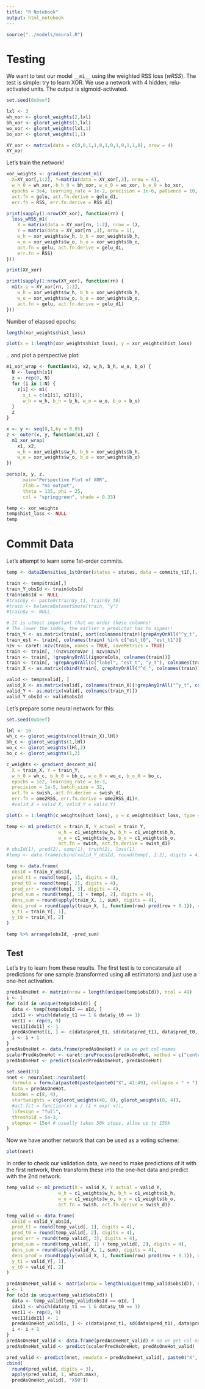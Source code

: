 ```yaml
---
title: "R Notebook"
output: html_notebook
---
```


```r
source("../models/neural.R")
```

# Testing

We want to test our model `__m1__` using the weighted RSS loss (_wRSS_). The test is simple: try to learn XOR. We use a network with 4 hidden, relu-activated units. The output is sigmoid-activated.

```r
set.seed(0xbeef)

lxl <- 3
wh_xor <- glorot_weights(2,lxl)
bh_xor <- glorot_weights(1,lxl)
wo_xor <- glorot_weights(lxl,1)
bo_xor <- glorot_weights(1,1)

XY_xor <- matrix(data = c(0,0,1,1,0,1,0,1,0,1,1,0), nrow = 4)
XY_xor
```

Let's train the network!

```r
xor_weights <- gradient_descent_m1(
  X=XY_xor[,1:2], Y=matrix(data = XY_xor[,3], nrow = 4),
  w_h_0 = wh_xor, b_h_0 = bh_xor, w_o_0 = wo_xor, b_o_0 = bo_xor,
  epochs = 3e4, learning_rate = 1e-2, precision = 1e-6, patience = 10,
  act.fn = gelu, act.fn.derive = gelu_d1,
  err.fn = RSS, err.fn.derive = RSS_d1)
```

```r
print(sapply(1:nrow(XY_xor), function(rn) {
  loss_wRSS_m1(
    X = matrix(data = XY_xor[rn, 1:2], nrow = 1),
    Y = matrix(data = XY_xor[rn ,3], nrow = 1),
    w_h = xor_weights$w_h, b_h = xor_weights$b_h,
    w_o = xor_weights$w_o, b_o = xor_weights$b_o,
    act.fn = gelu, act.fn.derive = gelu_d1,
    err.fn = RSS)
}))

print(XY_xor)

print(sapply(1:nrow(XY_xor), function(rn) {
  m1(x_i = XY_xor[rn, 1:2],
    w_h = xor_weights$w_h, b_h = xor_weights$b_h,
    w_o = xor_weights$w_o, b_o = xor_weights$b_o,
    act.fn = gelu, act.fn.derive = gelu_d1)
}))
```

Number of elapsed epochs:
```r
length(xor_weights$hist_loss)
```


```r
plot(x = 1:length(xor_weights$hist_loss), y = xor_weights$hist_loss)
```


.. and plot a perspective plot:

```r
m1_xor_wrap <- function(x1, x2, w_h, b_h, w_o, b_o) {
  N <- length(x1)
  z <- rep(0, N)
  for (i in 1:N) {
    z[i] <- m1(
      x_i = c(x1[i], x2[i]),
      w_h = w_h, b_h = b_h, w_o = w_o, b_o = b_o)
  }
  z
}

x <- y <- seq(0,1,by = 0.05)
z <- outer(x, y, function(x1,x2) {
  m1_xor_wrap(
    x1, x2,
    w_h = xor_weights$w_h, b_h = xor_weights$b_h,
    w_o = xor_weights$w_o, b_o = xor_weights$b_o)
})

persp(x, y, z,
      main="Perspective Plot of XOR",
      zlab = "m1 output",
      theta = 135, phi = 25,
      col = "springgreen", shade = 0.33)
```

```r
temp <- xor_weights
temp$hist_loss <- NULL
temp
```


# Commit Data

Let's attempt to learn some 1st-order commits.

```r
temp <- data2Densities_1stOrder(states = states, data = commits_t1[,], stateColumn = "label_t_0", split = 0.85, normalizePdfs = TRUE)

train <- temp$train[,]
train_Y_obsId <- train$obsId
train$obsId <- NULL
#train$y <- paste0(train$y_t1, train$y_t0)
#train <- balanceDatasetSmote(train, "y")
#train$y <- NULL

# It is utmost important that we order these columns!
# The lower the index, the earlier a predictor has to appear!
train_Y <- as.matrix(train[, sort(colnames(train)[grepAnyOrAll("^y_t", colnames(train))])])
train_est <- train[, colnames(train) %in% c("est_t0", "est_t1")]
nzv <- caret::nzv(train, names = TRUE, saveMetrics = TRUE)
train <- train[, !(nzv$zeroVar | nzv$nzv)]
train <- train[, !grepAnyOrAll(ignoreCols, colnames(train))]
train <- train[, !grepAnyOrAll(c("label", "est_t", "y_t"), colnames(train))]
train_X <- as.matrix(cbind(train[, grepAnyOrAll("^d_", colnames(train))], train_est))

valid <- temp$valid[, ]
valid_X <- as.matrix(valid[, colnames(train_X)[!grepAnyOrAll("^y_t", colnames(train_X))]])
valid_Y <- as.matrix(valid[, colnames(train_Y)])
valid_Y_obsId <- valid$obsId
```

Let's prepare some neural network for this:

```r
set.seed(0xbeef)

lHl <- 10
wh_c <- glorot_weights(ncol(train_X),lHl)
bh_c <- glorot_weights(1,lHl)
wo_c <- glorot_weights(lHl,2)
bo_c <- glorot_weights(1,2)

c_weights <- gradient_descent_m1(
  X = train_X, Y = train_Y,
  w_h_0 = wh_c, b_h_0 = bh_c, w_o_0 = wo_c, b_o_0 = bo_c,
  epochs = 1e2, learning_rate = 1e-3,
  precision = 1e-5, batch_size = 32,
  act.fn = swish, act.fn.derive = swish_d1,
  err.fn = ome2RSS, err.fn.derive = ome2RSS_d1)#,
  #valid_X = valid_X, valid_Y = valid_Y)
```

```r
plot(x = 1:length(c_weights$hist_loss), y = c_weights$hist_loss, type = "l")
```

```r
temp <- m1_predict(X = train_X, Y_actual = train_Y,
                   w_h = c1_weights$w_h, b_h = c1_weights$b_h,
                   w_o = c1_weights$w_o, b_o = c1_weights$b_o,
                   act.fn = swish, act.fn.derive = swish_d1)
# obsId(1), pred(2), sump(1), truth(2), loss(1)
#temp <- data.frame(cbind(valid_Y_obsId, round(temp[, 1:2], digits = 4), round(temp[, 1] + temp[, 2], digits = 4), valid_Y, round(temp[, 3], digits = 4)))

temp <- data.frame(
  obsId = train_Y_obsId,
  pred_t1 = round(temp[, 1], digits = 4),
  pred_t0 = round(temp[, 2], digits = 4),
  pred_err = round(temp[, 3], digits = 4),
  pred_sum = round(temp[, 1] + temp[, 2], digits = 4),
  dens_sum = round(apply(train_X, 1, sum), digits = 4),
  dens_prod = round(apply(train_X, 1, function(row) prod(row + 0.1)), digits = 5),
  y_t1 = train_Y[, 1],
  y_t0 = train_Y[, 2]
)

temp %>% arrange(obsId, -pred_sum)
```

## Test

Let's try to learn from these results. The first test is to concatenate all predictions for one sample (transformed using all estimators) and just use a one-hot activation.

```r
predAsOneHot <- matrix(nrow = length(unique(temp$obsId)), ncol = 49)
i <- 1
for (oId in unique(temp$obsId)) {
  data <- temp[temp$obsId == oId, ]
  idx11 <- which(data$y_t1 == 1 & data$y_t0 == 1)
  vec11 <- rep(0, 9)
  vec11[idx11] <- 1
  predAsOneHot[i, ] <- c(data$pred_t1, sd(data$pred_t1), data$pred_t0, sd(data$pred_t0), data$dens_sum, sd(data$dens_sum), data$dens_prod, sd(data$dens_prod), vec11)
  i <- i + 1
}
predAsOneHot <- data.frame(predAsOneHot) # so we get col-names
scalerPredAsOneHot <- caret::preProcess(predAsOneHot, method = c("center", "scale"))
predAsOneHot <- predict(scalerPredAsOneHot, predAsOneHot)
```
```r
set.seed(23)
nnet <- neuralnet::neuralnet(
  formula = formula(paste0(paste(paste0("X", 41:49), collapse = " + "), "~.")),
  data = predAsOneHot,
  hidden = c(8, 4),
  startweights = c(glorot_weights(40, 8), glorot_weights(8, 4)),
  #act.fct = function(x) x / (1 + exp(-x)),
  lifesign = "full",
  threshold = 5e-3,
  stepmax = 15e4 # usually takes 50k steps, allow up to 150k
)
```

Now we have another network that can be used as a voting scheme:

```r
plot(nnet)
```

In order to check our validation data, we need to make predictions of it with the first network, then transform these into the one-hot data and predict with the 2nd network.

```r
temp_valid <- m1_predict(X = valid_X, Y_actual = valid_Y,
                   w_h = c1_weights$w_h, b_h = c1_weights$b_h,
                   w_o = c1_weights$w_o, b_o = c1_weights$b_o,
                   act.fn = swish, act.fn.derive = swish_d1)

temp_valid <- data.frame(
  obsId = valid_Y_obsId,
  pred_t1 = round(temp_valid[, 1], digits = 4),
  pred_t0 = round(temp_valid[, 2], digits = 4),
  pred_err = round(temp_valid[, 3], digits = 4),
  pred_sum = round(temp_valid[, 1] + temp_valid[, 2], digits = 4),
  dens_sum = round(apply(valid_X, 1, sum), digits = 4),
  dens_prod = round(apply(valid_X, 1, function(row) prod(row + 0.1)), digits = 5),
  y_t1 = valid_Y[, 1],
  y_t0 = valid_Y[, 2]
)
```
```r
predAsOneHot_valid <- matrix(nrow = length(unique(temp_valid$obsId)), ncol = 50)
i <- 1
for (oId in unique(temp_valid$obsId)) {
  data <- temp_valid[temp_valid$obsId == oId, ]
  idx11 <- which(data$y_t1 == 1 & data$y_t0 == 1)
  vec11 <- rep(0, 9)
  vec11[idx11] <- 1
  predAsOneHot_valid[i, ] <- c(data$pred_t1, sd(data$pred_t1), data$pred_t0, sd(data$pred_t0), data$dens_sum, sd(data$dens_sum), data$dens_prod, sd(data$dens_prod), vec11, oId)
  i <- i + 1
}
predAsOneHot_valid <- data.frame(predAsOneHot_valid) # so we get col-names
predAsOneHot_valid <- predict(scalerPredAsOneHot, predAsOneHot_valid)
```
```r
pred_valid <- predict(nnet, newdata = predAsOneHot_valid[, paste0("X", 1:40)])
cbind(
  round(pred_valid, digits = 3),
  apply(pred_valid, 1, which.max),
  predAsOneHot_valid[, "X50"])
```








